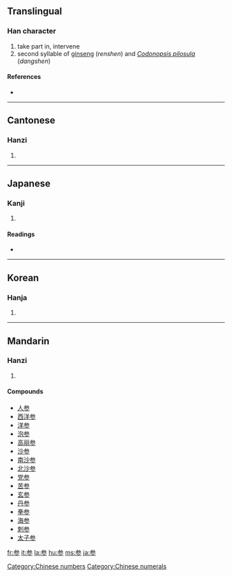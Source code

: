 {{also|參|叁|薓}}
==Translingual==

===Han character===
{{Han char|rn=28|rad=厶|as=06|sn=8|four=|canj=戈大竹竹竹 (IKHHH)}}

# take part in, intervene
# second syllable of [[ginseng]] (''renshen'') and ''[[Codonopsis pilosula]]'' (''dangshen'')

====References====
* {{Han ref|kx=0164.211|dkj=03090|hdz=10386.150|uh=53C2|ud=21442}}

[[Category:Chinese numbers]]
[[Category:Chinese numerals]]
----

==Cantonese==

===Hanzi===
{{yue-hanzi|jyut=|y=chaam1 sam1}}

# {{defn|Cantonese}}

----

==Japanese==

===Kanji===
{{ja-kanji|grade=4|rs=厶06}}

# {{defn|Japanese}}

====Readings====
* {{ja-readings|on=[[さん]] (san), [[しん]] (shin)|kun=[[まいる]] (mairu), [[まじわる]] (majiwaru), [[みつ]] (mitsu)}}

----

==Korean==

===Hanja===
{{ko-hanja|hangeul=[[삼]], [[참]]|rv=sam, cham|mr=sam, ch'am}}

# {{defn|Korean}}

----

==Mandarin==

===Hanzi===
{{cmn-hanzi|tra=參|pin=[[cān]] ([[can1]]), [[shēn]] ([[shen1]])|wg=ts'an<sup>1</sup>}}

# {{defn|Mandarin}}

====Compounds====

* [[人参]]
* [[西洋参]]
* [[洋参]]
* [[泡参 ]]
* [[高丽参]]
* [[沙参]]
* [[南沙参]]
* [[北沙参]]
* [[党参]]
* [[苦参]]
* [[玄参]]
* [[丹参]]
* [[拳参]]
* [[海参]]
* [[刺参]]
* [[太子参]]

[[fr:参]]
[[it:参]]
[[la:参]]
[[hu:参]]
[[ms:参]]
[[ja:参]]